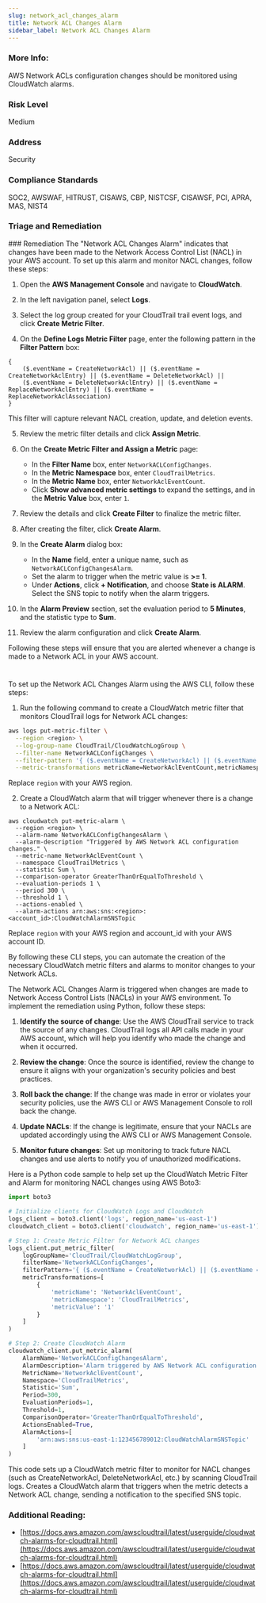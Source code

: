 ```yaml
---
slug: network_acl_changes_alarm
title: Network ACL Changes Alarm
sidebar_label: Network ACL Changes Alarm
---
```


### More Info:

AWS Network ACLs configuration changes should be monitored using CloudWatch alarms.

### Risk Level

Medium

### Address

Security

### Compliance Standards

SOC2, AWSWAF, HITRUST, CISAWS, CBP, NISTCSF, CISAWSF, PCI, APRA, MAS, NIST4

### Triage and Remediation

<Tabs>
<Tab title='Remediation'>
### Remediation

<AccordionGroup>
<Accordion title='Using Console' defaultOpen='true'>
The "Network ACL Changes Alarm" indicates that changes have been made to the Network Access Control List (NACL) in your AWS account. To set up this alarm and monitor NACL changes, follow these steps:

1. Open the **AWS Management Console** and navigate to **CloudWatch**.
2. In the left navigation panel, select **Logs**.

3. Select the log group created for your CloudTrail trail event logs, and click **Create Metric Filter**.

4. On the **Define Logs Metric Filter** page, enter the following pattern in the **Filter Pattern** box:

```
{
    ($.eventName = CreateNetworkAcl) || ($.eventName = CreateNetworkAclEntry) || ($.eventName = DeleteNetworkAcl) ||
    ($.eventName = DeleteNetworkAclEntry) || ($.eventName = ReplaceNetworkAclEntry) || ($.eventName = ReplaceNetworkAclAssociation)
}
```

This filter will capture relevant NACL creation, update, and deletion events.

5. Review the metric filter details and click **Assign Metric**.

6. On the **Create Metric Filter and Assign a Metric** page:

   - In the **Filter Name** box, enter `NetworkACLConfigChanges`.
   - In the **Metric Namespace** box, enter `CloudTrailMetrics`.
   - In the **Metric Name** box, enter `NetworkAclEventCount`.
   - Click **Show advanced metric settings** to expand the settings, and in the **Metric Value** box, enter `1`.

7. Review the details and click **Create Filter** to finalize the metric filter.

8. After creating the filter, click **Create Alarm**.

9. In the **Create Alarm** dialog box:

   - In the **Name** field, enter a unique name, such as `NetworkACLConfigChangesAlarm`.
   - Set the alarm to trigger when the metric value is **>= 1**.
   - Under **Actions**, click **+ Notification**, and choose **State is ALARM**. Select the SNS topic to notify when the alarm triggers.

10. In the **Alarm Preview** section, set the evaluation period to **5 Minutes**, and the statistic type to **Sum**.

11. Review the alarm configuration and click **Create Alarm**.

Following these steps will ensure that you are alerted whenever a change is made to a Network ACL in your AWS account.

#

</Accordion>

<Accordion title='Using CLI'>
To set up the Network ACL Changes Alarm using the AWS CLI, follow these steps:

1. Run the following command to create a CloudWatch metric filter that monitors CloudTrail logs for Network ACL changes:

```bash
aws logs put-metric-filter \
  --region <region> \
  --log-group-name CloudTrail/CloudWatchLogGroup \
  --filter-name NetworkACLConfigChanges \
  --filter-pattern '{ ($.eventName = CreateNetworkAcl) || ($.eventName = CreateNetworkAclEntry) || ($.eventName = DeleteNetworkAcl) || ($.eventName = DeleteNetworkAclEntry) || ($.eventName = ReplaceNetworkAclEntry) || ($.eventName = ReplaceNetworkAclAssociation) }' \
  --metric-transformations metricName=NetworkAclEventCount,metricNamespace=CloudTrailMetrics,metricValue=1
```

Replace `region` with your AWS region.

2. Create a CloudWatch alarm that will trigger whenever there is a change to a Network ACL:

```
aws cloudwatch put-metric-alarm \
  --region <region> \
  --alarm-name NetworkACLConfigChangesAlarm \
  --alarm-description "Triggered by AWS Network ACL configuration changes." \
  --metric-name NetworkAclEventCount \
  --namespace CloudTrailMetrics \
  --statistic Sum \
  --comparison-operator GreaterThanOrEqualToThreshold \
  --evaluation-periods 1 \
  --period 300 \
  --threshold 1 \
  --actions-enabled \
  --alarm-actions arn:aws:sns:<region>:<account_id>:CloudWatchAlarmSNSTopic
```

Replace `region` with your AWS region and account_id with your AWS account ID.

By following these CLI steps, you can automate the creation of the necessary CloudWatch metric filters and alarms to monitor changes to your Network ACLs.

</Accordion>

<Accordion title='Using Python'>
The Network ACL Changes Alarm is triggered when changes are made to Network Access Control Lists (NACLs) in your AWS environment. To implement the remediation using Python, follow these steps:

1. **Identify the source of change**: Use the AWS CloudTrail service to track the source of any changes. CloudTrail logs all API calls made in your AWS account, which will help you identify who made the change and when it occurred.

2. **Review the change**: Once the source is identified, review the change to ensure it aligns with your organization's security policies and best practices.

3. **Roll back the change**: If the change was made in error or violates your security policies, use the AWS CLI or AWS Management Console to roll back the change.

4. **Update NACLs**: If the change is legitimate, ensure that your NACLs are updated accordingly using the AWS CLI or AWS Management Console.

5. **Monitor future changes**: Set up monitoring to track future NACL changes and use alerts to notify you of unauthorized modifications.

Here is a Python code sample to help set up the CloudWatch Metric Filter and Alarm for monitoring NACL changes using AWS Boto3:

```python
import boto3

# Initialize clients for CloudWatch Logs and CloudWatch
logs_client = boto3.client('logs', region_name='us-east-1')
cloudwatch_client = boto3.client('cloudwatch', region_name='us-east-1')

# Step 1: Create Metric Filter for Network ACL changes
logs_client.put_metric_filter(
    logGroupName='CloudTrail/CloudWatchLogGroup',
    filterName='NetworkACLConfigChanges',
    filterPattern='{ ($.eventName = CreateNetworkAcl) || ($.eventName = CreateNetworkAclEntry) || ($.eventName = DeleteNetworkAcl) || ($.eventName = DeleteNetworkAclEntry) || ($.eventName = ReplaceNetworkAclEntry) || ($.eventName = ReplaceNetworkAclAssociation) }',
    metricTransformations=[
        {
            'metricName': 'NetworkAclEventCount',
            'metricNamespace': 'CloudTrailMetrics',
            'metricValue': '1'
        }
    ]
)

# Step 2: Create CloudWatch Alarm
cloudwatch_client.put_metric_alarm(
    AlarmName='NetworkACLConfigChangesAlarm',
    AlarmDescription='Alarm triggered by AWS Network ACL configuration changes.',
    MetricName='NetworkAclEventCount',
    Namespace='CloudTrailMetrics',
    Statistic='Sum',
    Period=300,
    EvaluationPeriods=1,
    Threshold=1,
    ComparisonOperator='GreaterThanOrEqualToThreshold',
    ActionsEnabled=True,
    AlarmActions=[
        'arn:aws:sns:us-east-1:123456789012:CloudWatchAlarmSNSTopic'
    ]
)
```

This code sets up a CloudWatch metric filter to monitor for NACL changes (such as CreateNetworkAcl, DeleteNetworkAcl, etc.) by scanning CloudTrail logs. Creates a CloudWatch alarm that triggers when the metric detects a Network ACL change, sending a notification to the specified SNS topic.

</Accordion>
</AccordionGroup>
</Tab>
</Tabs>

### Additional Reading:

- [https://docs.aws.amazon.com/awscloudtrail/latest/userguide/cloudwatch-alarms-for-cloudtrail.html](https://docs.aws.amazon.com/awscloudtrail/latest/userguide/cloudwatch-alarms-for-cloudtrail.html)
- [https://docs.aws.amazon.com/awscloudtrail/latest/userguide/cloudwatch-alarms-for-cloudtrail.html](https://docs.aws.amazon.com/awscloudtrail/latest/userguide/cloudwatch-alarms-for-cloudtrail.html)
